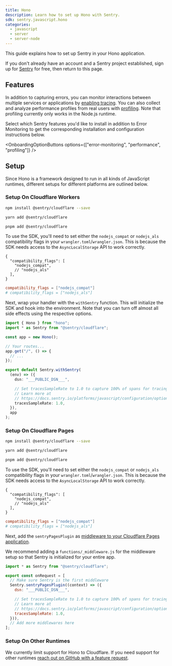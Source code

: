 ```yaml
---
title: Hono
description: Learn how to set up Hono with Sentry.
sdk: sentry.javascript.hono
categories:
  - javascript
  - server
  - server-node
---
```


<PlatformContent includePath="getting-started-primer" />

This guide explains how to set up Sentry in your Hono application.

If you don't already have an account and a Sentry project established, sign up for [Sentry](https://sentry.io/signup/) for free, then return to this page.

## Features

In addition to capturing errors, you can monitor interactions between multiple services or applications by [enabling tracing](/concepts/key-terms/tracing/). You can also collect and analyze performance profiles from real users with [profiling](/product/explore/profiling/). Note that profiling currently only works in the Node.js runtime.

Select which Sentry features you'd like to install in addition to Error Monitoring to get the corresponding installation and configuration instructions below.

<OnboardingOptionButtons
  options={["error-monitoring", "performance", "profiling"]}
/>

## Setup

Since Hono is a framework designed to run in all kinds of JavaScript runtimes, different setups for different platforms are outlined below.

### Setup On Cloudflare Workers

```bash {tabTitle:npm}
npm install @sentry/cloudflare --save
```

```bash {tabTitle:yarn}
yarn add @sentry/cloudflare
```

```bash {tabTitle:pnpm}
pnpm add @sentry/cloudflare
```

To use the SDK, you'll need to set either the `nodejs_compat` or `nodejs_als` compatibility flags in your `wrangler.toml`/`wrangler.json`.
This is because the SDK needs access to the `AsyncLocalStorage` API to work correctly.

```jsonc {tabTitle:JSON} {filename:wrangler.jsonc}
{
  "compatibility_flags": [
    "nodejs_compat",
    // "nodejs_als"
  ],
}
```

```toml {tabTitle:Toml} {filename:wrangler.toml}
compatibility_flags = ["nodejs_compat"]
# compatibility_flags = ["nodejs_als"]
```

Next, wrap your handler with the `withSentry` function. This will initialize the SDK and hook into the
environment. Note that you can turn off almost all side effects using the respective options.

```typescript {filename:index.ts} {"onboardingOptions": {"performance": "14-18"}}
import { Hono } from "hono";
import * as Sentry from "@sentry/cloudflare";

const app = new Hono();

// Your routes...
app.get("/", () => {
  // ...
});

export default Sentry.withSentry(
  (env) => ({
    dsn: "___PUBLIC_DSN___",

    // Set tracesSampleRate to 1.0 to capture 100% of spans for tracing.
    // Learn more at
    // https://docs.sentry.io/platforms/javascript/configuration/options/#traces-sample-rate
    tracesSampleRate: 1.0,
  }),
  app
);
```

### Setup On Cloudflare Pages

```bash {tabTitle:npm}
npm install @sentry/cloudflare --save
```

```bash {tabTitle:yarn}
yarn add @sentry/cloudflare
```

```bash {tabTitle:pnpm}
pnpm add @sentry/cloudflare
```

To use the SDK, you'll need to set either the `nodejs_compat` or `nodejs_als` compatibility flags in your `wrangler.toml`/`wrangler.json`.
This is because the SDK needs access to the `AsyncLocalStorage` API to work correctly.

```jsonc {tabTitle:JSON} {filename:wrangler.jsonc}
{
  "compatibility_flags": [
    "nodejs_compat",
    // "nodejs_als"
  ],
}
```

```toml {tabTitle:Toml} {filename:wrangler.toml}
compatibility_flags = ["nodejs_compat"]
# compatibility_flags = ["nodejs_als"]
```

Next, add the `sentryPagesPlugin` as
[middleware to your Cloudflare Pages application](https://developers.cloudflare.com/pages/functions/middleware/).

We recommend adding a `functions/_middleware.js` for the middleware setup so that Sentry is initialized for your entire
app.

```javascript {filename:functions/_middleware.js} {"onboardingOptions": {"performance": "7-11"}}
import * as Sentry from "@sentry/cloudflare";

export const onRequest = [
  // Make sure Sentry is the first middleware
  Sentry.sentryPagesPlugin((context) => ({
    dsn: "___PUBLIC_DSN___",

    // Set tracesSampleRate to 1.0 to capture 100% of spans for tracing.
    // Learn more at
    // https://docs.sentry.io/platforms/javascript/configuration/options/#traces-sample-rate
    tracesSampleRate: 1.0,
  })),
  // Add more middlewares here
];
```

### Setup On Other Runtimes

We currently limit support for Hono to Cloudflare.
If you need support for other runtimes [reach out on GitHub with a feature request](https://github.com/getsentry/sentry-javascript/issues/new/choose).
